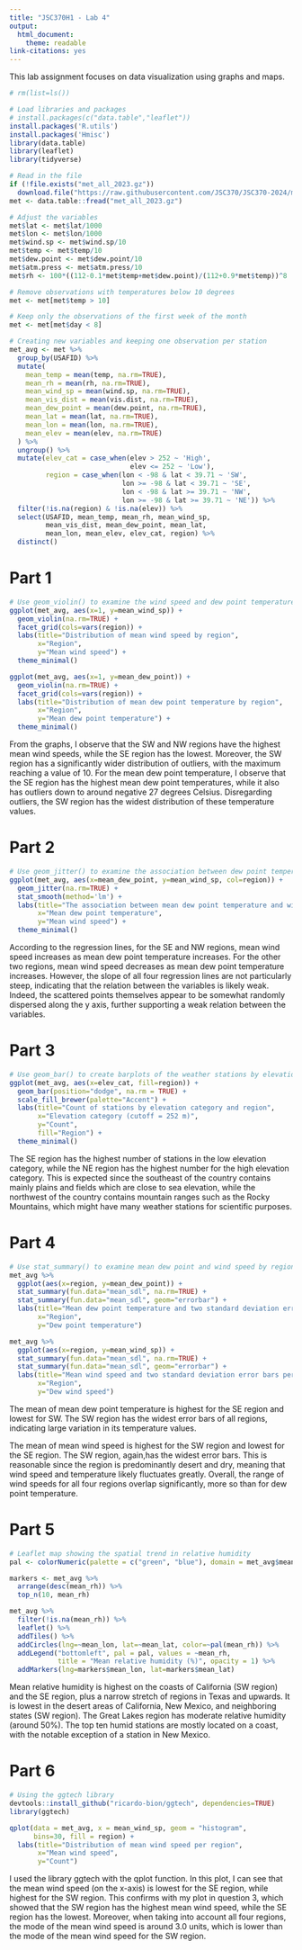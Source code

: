 ```yaml
---
title: "JSC370H1 - Lab 4"
output:
  html_document:
    theme: readable
link-citations: yes
---
```


This lab assignment focuses on data visualization using graphs and maps.

```r
# rm(list=ls())

# Load libraries and packages
# install.packages(c("data.table","leaflet"))
install.packages('R.utils')
install.packages('Hmisc')
library(data.table)
library(leaflet)
library(tidyverse)

# Read in the file
if (!file.exists("met_all_2023.gz"))
  download.file("https://raw.githubusercontent.com/JSC370/JSC370-2024/main/data/met_all_2023.gz", destfile = "met_all_2023.gz")
met <- data.table::fread("met_all_2023.gz")

# Adjust the variables
met$lat <- met$lat/1000
met$lon <- met$lon/1000
met$wind.sp <- met$wind.sp/10
met$temp <- met$temp/10
met$dew.point <- met$dew.point/10
met$atm.press <- met$atm.press/10
met$rh <- 100*((112-0.1*met$temp+met$dew.point)/(112+0.9*met$temp))^8
```

```r
# Remove observations with temperatures below 10 degrees
met <- met[met$temp > 10]

# Keep only the observations of the first week of the month
met <- met[met$day < 8]

# Creating new variables and keeping one observation per station
met_avg <- met %>% 
  group_by(USAFID) %>% 
  mutate(
    mean_temp = mean(temp, na.rm=TRUE),
    mean_rh = mean(rh, na.rm=TRUE),
    mean_wind_sp = mean(wind.sp, na.rm=TRUE),
    mean_vis_dist = mean(vis.dist, na.rm=TRUE),
    mean_dew_point = mean(dew.point, na.rm=TRUE),
    mean_lat = mean(lat, na.rm=TRUE),
    mean_lon = mean(lon, na.rm=TRUE),
    mean_elev = mean(elev, na.rm=TRUE)
  ) %>% 
  ungroup() %>% 
  mutate(elev_cat = case_when(elev > 252 ~ 'High',
                              elev <= 252 ~ 'Low'),
         region = case_when(lon < -98 & lat < 39.71 ~ 'SW',
                            lon >= -98 & lat < 39.71 ~ 'SE',
                            lon < -98 & lat >= 39.71 ~ 'NW',
                            lon >= -98 & lat >= 39.71 ~ 'NE')) %>% 
  filter(!is.na(region) & !is.na(elev)) %>% 
  select(USAFID, mean_temp, mean_rh, mean_wind_sp,
         mean_vis_dist, mean_dew_point, mean_lat, 
         mean_lon, mean_elev, elev_cat, region) %>% 
  distinct()
```

# Part 1

```r
# Use geom_violin() to examine the wind speed and dew point temperature by region
ggplot(met_avg, aes(x=1, y=mean_wind_sp)) + 
  geom_violin(na.rm=TRUE) + 
  facet_grid(cols=vars(region)) + 
  labs(title="Distribution of mean wind speed by region", 
       x="Region", 
       y="Mean wind speed") + 
  theme_minimal()

ggplot(met_avg, aes(x=1, y=mean_dew_point)) + 
  geom_violin(na.rm=TRUE) + 
  facet_grid(cols=vars(region)) + 
  labs(title="Distribution of mean dew point temperature by region", 
       x="Region", 
       y="Mean dew point temperature") + 
  theme_minimal()
```

From the graphs, I observe that the SW and NW regions have the highest mean wind speeds, while the SE region has the lowest. Moreover, the SW region has a significantly wider distribution of outliers, with the maximum reaching a value of 10. For the mean dew point temperature, I observe that the SE region has the highest mean dew point temperatures, while it also has outliers down to around negative 27 degrees Celsius. Disregarding outliers, the SW region has the widest distribution of these temperature values.

# Part 2

```r
# Use geom_jitter() to examine the association between dew point temperature and wind speed by region
ggplot(met_avg, aes(x=mean_dew_point, y=mean_wind_sp, col=region)) +
  geom_jitter(na.rm=TRUE) + 
  stat_smooth(method='lm') + 
  labs(title="The association between mean dew point temperature and wind speed by region", 
       x="Mean dew point temperature", 
       y="Mean wind speed") + 
  theme_minimal()
```

According to the regression lines, for the SE and NW regions, mean wind speed increases as mean dew point temperature increases. For the other two regions, mean wind speed decreases as mean dew point temperature increases. However, the slope of all four regression lines are not particularly steep, indicating that the relation between the variables is likely weak. Indeed, the scattered points themselves appear to be somewhat randomly dispersed along the y axis, further supporting a weak relation between the variables.

# Part 3

```r
# Use geom_bar() to create barplots of the weather stations by elevation category colored by region
ggplot(met_avg, aes(x=elev_cat, fill=region)) + 
  geom_bar(position="dodge", na.rm = TRUE) + 
  scale_fill_brewer(palette="Accent") + 
  labs(title="Count of stations by elevation category and region", 
       x="Elevation category (cutoff = 252 m)", 
       y="Count", 
       fill="Region") + 
  theme_minimal()
```

The SE region has the highest number of stations in the low elevation category, while the NE region has the highest number for the high elevation category. This is expected since the southeast of the country contains mainly plains and fields which are close to sea elevation, while the northwest of the country contains mountain ranges such as the Rocky Mountains, which might have many weather stations for scientific purposes.

# Part 4

```r
# Use stat_summary() to examine mean dew point and wind speed by region
met_avg %>% 
  ggplot(aes(x=region, y=mean_dew_point)) + 
  stat_summary(fun.data="mean_sdl", na.rm=TRUE) + 
  stat_summary(fun.data="mean_sdl", geom="errorbar") + 
  labs(title="Mean dew point temperature and two standard deviation error bars per region", 
       x="Region", 
       y="Dew point temperature")

met_avg %>% 
  ggplot(aes(x=region, y=mean_wind_sp)) + 
  stat_summary(fun.data="mean_sdl", na.rm=TRUE) + 
  stat_summary(fun.data="mean_sdl", geom="errorbar") + 
  labs(title="Mean wind speed and two standard deviation error bars per region", 
       x="Region", 
       y="Dew wind speed")
```

The mean of mean dew point temperature is highest for the SE region and lowest for SW. The SW region has the widest error bars of all regions, indicating large variation in its temperature values.

The mean of mean wind speed is highest for the SW region and lowest for the SE region. The SW region, again,has the widest error bars. This is reasonable since the region is predominantly desert and dry, meaning that wind speed and temperature likely fluctuates greatly. Overall, the range of wind speeds for all four regions overlap significantly, more so than for dew point temperature.

# Part 5

```r
# Leaflet map showing the spatial trend in relative humidity
pal <- colorNumeric(palette = c("green", "blue"), domain = met_avg$mean_rh)

markers <- met_avg %>% 
  arrange(desc(mean_rh)) %>% 
  top_n(10, mean_rh)

met_avg %>% 
  filter(!is.na(mean_rh)) %>% 
  leaflet() %>% 
  addTiles() %>% 
  addCircles(lng=~mean_lon, lat=~mean_lat, color=~pal(mean_rh)) %>% 
  addLegend("bottomleft", pal = pal, values = ~mean_rh,
            title = "Mean relative humidity (%)", opacity = 1) %>% 
  addMarkers(lng=markers$mean_lon, lat=markers$mean_lat)
```

Mean relative humidity is highest on the coasts of California (SW region) and the SE region, plus a narrow stretch of regions in Texas and upwards. It is lowest in the desert areas of California, New Mexico, and neighboring states (SW region). The Great Lakes region has moderate relative humidity (around 50%). The top ten humid stations are mostly located on a coast, with the notable exception of a station in New Mexico.

# Part 6

```r
# Using the ggtech library
devtools::install_github("ricardo-bion/ggtech", dependencies=TRUE)
library(ggtech)

qplot(data = met_avg, x = mean_wind_sp, geom = "histogram", 
      bins=30, fill = region) + 
  labs(title="Distribution of mean wind speed per region", 
       x="Mean wind speed", 
       y="Count")
```

I used the library ggtech with the qplot function. In this plot, I can see that the mean wind speed (on the x-axis) is lowest for the SE region, while highest for the SW region. This confirms with my plot in question 3, which showed that the SW region has the highest mean wind speed, while the SE region has the lowest. Moreover, when taking into account all four regions, the mode of the mean wind speed is around 3.0 units, which is lower than the mode of the mean wind speed for the SW region.
